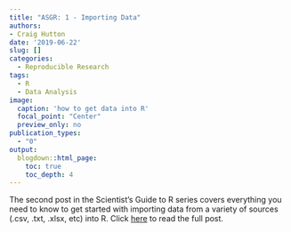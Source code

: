 ```yaml
---
title: "ASGR: 1 - Importing Data"
authors: 
- Craig Hutton
date: '2019-06-22'
slug: []
categories:
  - Reproducible Research
tags:
  - R
  - Data Analysis
image: 
  caption: 'how to get data into R'
  focal_point: "Center"
  preview_only: no
publication_types:
  - "0"  
output:
  blogdown::html_page:
    toc: true
    toc_depth: 4
---
```


<!-- # Publication type. -->
<!-- # Legend: -->
<!-- # 0 = Uncategorized -->
<!-- # 1 = Conference proceedings -->
<!-- # 2 = Journal -->
<!-- # 3 = Work in progress -->
<!-- # 4 = Technical report -->
<!-- # 5 = Book -->
<!-- # 6 = Book chapter -->

The second post in the Scientist's Guide to R series covers everything you need to know to get started with importing data from a variety of sources (.csv, .txt, .xlsx, etc) into R. Click [here](https://craig.rbind.io/post/2019-06-22-asgr-1-getting-data-into-r/) to read the full post.
